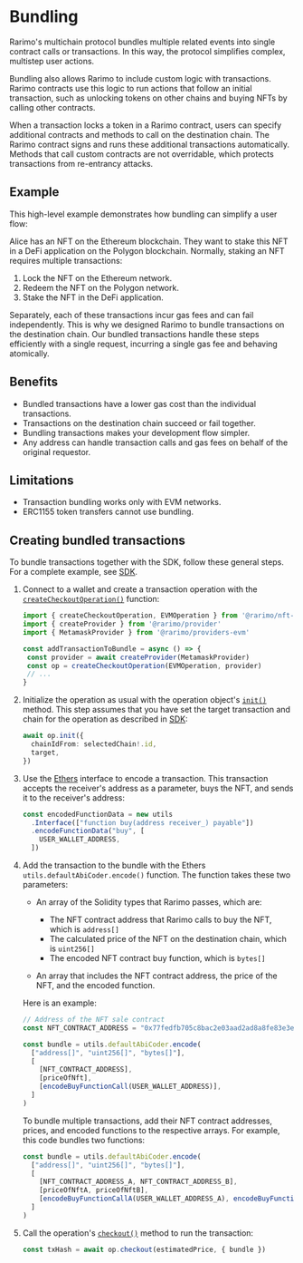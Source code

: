 ---
---

# Bundling

Rarimo's multichain protocol bundles multiple related events into single contract calls or transactions.
In this way, the protocol simplifies complex, multistep user actions.

Bundling also allows Rarimo to include custom logic with transactions.
Rarimo contracts use this logic to run actions that follow an initial transaction, such as unlocking tokens on other chains and buying NFTs by calling other contracts.

When a transaction locks a token in a Rarimo contract, users can specify additional contracts and methods to call on the destination chain.
The Rarimo contract signs and runs these additional transactions automatically.
Methods that call custom contracts are not overridable, which protects transactions from re-entrancy attacks.

## Example

This high-level example demonstrates how bundling can simplify a user flow:

Alice has an NFT on the Ethereum blockchain.
They want to stake this NFT in a DeFi application on the Polygon blockchain.
Normally, staking an NFT requires multiple transactions:

1. Lock the NFT on the Ethereum network.
1. Redeem the NFT on the Polygon network.
1. Stake the NFT in the DeFi application.

Separately, each of these transactions incur gas fees and can fail independently.
This is why we designed Rarimo to bundle transactions on the destination chain.
Our bundled transactions handle these steps efficiently with a single request, incurring a single gas fee and behaving atomically.

## Benefits

- Bundled transactions have a lower gas cost than the individual transactions.
- Transactions on the destination chain succeed or fail together.
- Bundling transactions makes your development flow simpler.
- Any address can handle transaction calls and gas fees on behalf of the original requestor.

## Limitations

- Transaction bundling works only with EVM networks.
- ERC1155 token transfers cannot use bundling.

## Creating bundled transactions

To bundle transactions together with the SDK, follow these general steps.
For a complete example, see [SDK](../sdk).

1. Connect to a wallet and create a transaction operation with the [`createCheckoutOperation()`](https://rarimo.github.io/js-sdk/functions/_rarimo_nft_checkout.createCheckoutOperation.html) function:

   ```ts
   import { createCheckoutOperation, EVMOperation } from '@rarimo/nft-checkout'
   import { createProvider } from '@rarimo/provider'
   import { MetamaskProvider } from '@rarimo/providers-evm'

   const addTransactionToBundle = async () => {
    const provider = await createProvider(MetamaskProvider)
    const op = createCheckoutOperation(EVMOperation, provider)
    // ...
   }
   ```

1. Initialize the operation as usual with the operation object's [`init()`](https://rarimo.github.io/js-sdk/interfaces/_rarimo_nft_checkout.CheckoutOperation.html#init) method.
This step assumes that you have set the target transaction and chain for the operation as described in [SDK](../sdk):

   ```ts
   await op.init({
     chainIdFrom: selectedChain!.id,
     target,
   })
   ```

1. Use the [Ethers](https://ethers.org/) interface to encode a transaction.
This transaction accepts the receiver's address as a parameter, buys the NFT, and sends it to the receiver's address:

   ```ts
   const encodedFunctionData = new utils
     .Interface(["function buy(address receiver_) payable"])
     .encodeFunctionData("buy", [
       USER_WALLET_ADDRESS,
     ])
   ```

1. Add the transaction to the bundle with the Ethers `utils.defaultAbiCoder.encode()` function.
The function takes these two parameters:

   - An array of the Solidity types that Rarimo passes, which are:
     - The NFT contract address that Rarimo calls to buy the NFT, which is `address[]`
     - The calculated price of the NFT on the destination chain, which is `uint256[]`
     - The encoded NFT contract buy function, which is `bytes[]`

   - An array that includes the NFT contract address, the price of the NFT, and the encoded function.

   Here is an example:

   ```ts
   // Address of the NFT sale contract
   const NFT_CONTRACT_ADDRESS = "0x77fedfb705c8bac2e03aad2ad8a8fe83e3e20fa1"

   const bundle = utils.defaultAbiCoder.encode(
     ["address[]", "uint256[]", "bytes[]"],
     [
       [NFT_CONTRACT_ADDRESS],
       [priceOfNft],
       [encodeBuyFunctionCall(USER_WALLET_ADDRESS)],
     ]
   )
   ```

   To bundle multiple transactions, add their NFT contract addresses, prices, and encoded functions to the respective arrays.
   For example, this code bundles two functions:

   ```ts
   const bundle = utils.defaultAbiCoder.encode(
     ["address[]", "uint256[]", "bytes[]"],
     [
       [NFT_CONTRACT_ADDRESS_A, NFT_CONTRACT_ADDRESS_B],
       [priceOfNftA, priceOfNftB],
       [encodeBuyFunctionCallA(USER_WALLET_ADDRESS_A), encodeBuyFunctionCallB(USER_WALLET_ADDRESS_B)],
     ]
   )
   ```

1. Call the operation's [`checkout()`](https://rarimo.github.io/js-sdk/interfaces/_rarimo_nft_checkout.CheckoutOperation.html#checkout) method to run the transaction:

   ```ts
   const txHash = await op.checkout(estimatedPrice, { bundle })
   ```
